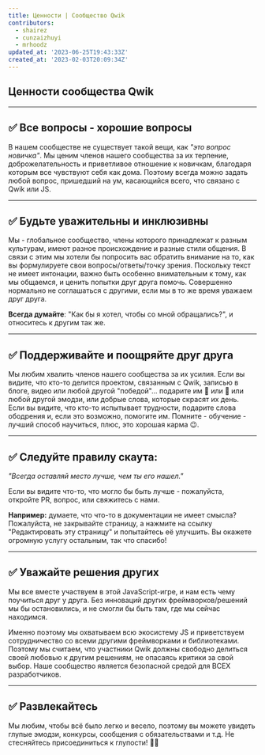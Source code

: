 ```yaml
---
title: Ценности | Сообщество Qwik
contributors:
  - shairez
  - cunzaizhuyi
  - mrhoodz
updated_at: '2023-06-25T19:43:33Z'
created_at: '2023-02-03T20:09:34Z'
---
```


## Ценности сообщества Qwik

---

## ✅ Все вопросы - хорошие вопросы

В нашем сообществе не существует такой вещи, как _"это вопрос новичка"_. Мы ценим членов нашего сообщества за их терпение, доброжелательность и приветливое отношение к новичкам, благодаря которым все чувствуют себя как дома. Поэтому всегда можно задать любой вопрос, пришедший на ум, касающийся всего, что связано с Qwik или JS.

---

## ✅ Будьте уважительны и инклюзивны

Мы - глобальное сообщество, члены которого принадлежат к разным культурам, имеют разное происхождение и разные стили общения. В связи с этим мы хотели бы попросить вас обратить внимание на то, как вы формулируете свои вопросы/ответы/точку зрения. Поскольку текст не имеет интонации, важно быть особенно внимательным к тому, как мы общаемся, и ценить попытки друг друга помочь. Совершенно нормально не соглашаться с другими, если мы в то же время уважаем друг друга.

**Всегда думайте**: "Как бы я хотел, чтобы со мной обращались?", и относитесь к другим так же.

---

## ✅ Поддерживайте и поощряйте друг друга

Мы любим хвалить членов нашего сообщества за их усилия. Если вы видите, что кто-то делится проектом, связанным с Qwik, записью в блоге, видео или любой другой "победой"... подарите им 👏 или 🚀 или любой другой эмодзи, или добрые слова, которые скрасят их день. Если вы видите, что кто-то испытывает трудности, подарите слова ободрения и, если это возможно, помогите им. Помните - обучение - лучший способ научиться, плюс, это хорошая карма 😉.

---

## ✅ Следуйте правилу скаута:

_"Всегда оставляй место лучше, чем ты его нашел."_

Если вы видите что-то, что могло бы быть лучше - пожалуйста, откройте PR, вопрос, или свяжитесь с нами.

**Например:** думаете, что что-то в документации не имеет смысла? Пожалуйста, не закрывайте страницу, а нажмите на ссылку "Редактировать эту страницу" и попытайтесь её улучшить. Вы окажете огромную услугу остальным, так что спасибо!

---

## ✅ Уважайте решения других

Мы все вместе участвуем в этой JavaScript-игре, и нам есть чему поучиться друг у друга. Без инноваций других фреймворков/решений мы бы остановились, и не смогли бы быть там, где мы сейчас находимся.

Именно поэтому мы охватываем всю экосистему JS и приветствуем сотрудничество со всеми другими фреймворками и библиотеками. Поэтому мы считаем, что участники Qwik должны свободно делиться своей любовью к другим решениям, не опасаясь критики за свой выбор. Наше сообщество является безопасной средой для ВСЕХ разработчиков.

---

## ✅ Развлекайтесь

Мы любим, чтобы всё было легко и весело, поэтому вы можете увидеть глупые эмодзи, конкурсы, сообщения с обязательствами и т.д. Не стесняйтесь присоединиться к глупости! 🤪😊
